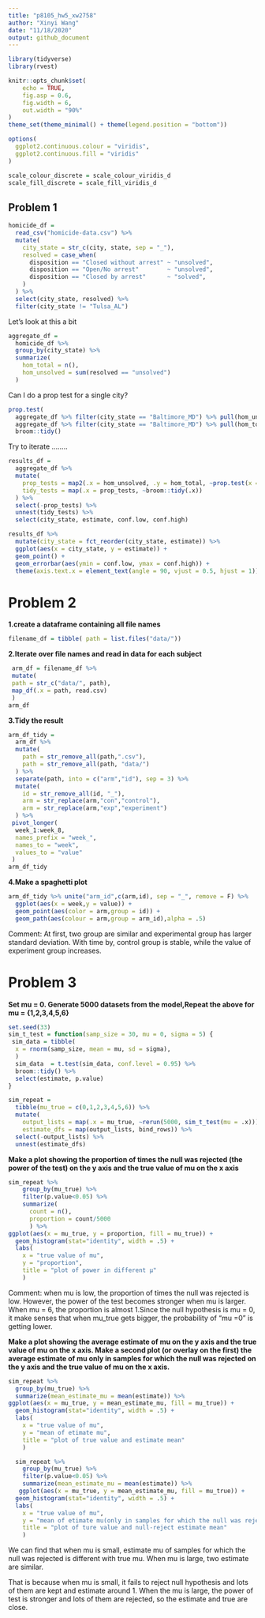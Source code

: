 ```yaml
---
title: "p8105_hw5_xw2758"
author: "Xinyi Wang"
date: "11/18/2020"
output: github_document
---
```


```r
library(tidyverse)
library(rvest)

knitr::opts_chunk$set(
	echo = TRUE,
	fig.asp = 0.6,
	fig.width = 6,
	out.width = "90%"
)
theme_set(theme_minimal() + theme(legend.position = "bottom"))

options(
  ggplot2.continuous.colour = "viridis",
  ggplot2.continuous.fill = "viridis"
)

scale_colour_discrete = scale_colour_viridis_d
scale_fill_discrete = scale_fill_viridis_d
```

## Problem 1

```r
homicide_df = 
  read_csv("homicide-data.csv") %>% 
  mutate(
    city_state = str_c(city, state, sep = "_"),
    resolved = case_when(
      disposition == "Closed without arrest" ~ "unsolved",
      disposition == "Open/No arrest"        ~ "unsolved",
      disposition == "Closed by arrest"      ~ "solved",
    )
  ) %>% 
  select(city_state, resolved) %>% 
  filter(city_state != "Tulsa_AL")
```


Let's look at this a bit

```r
aggregate_df = 
  homicide_df %>% 
  group_by(city_state) %>% 
  summarize(
    hom_total = n(),
    hom_unsolved = sum(resolved == "unsolved")
  )
```

Can I do a prop test for a single city?

```r
prop.test(
  aggregate_df %>% filter(city_state == "Baltimore_MD") %>% pull(hom_unsolved), 
  aggregate_df %>% filter(city_state == "Baltimore_MD") %>% pull(hom_total)) %>% 
  broom::tidy()
```

Try to iterate ........

```r
results_df = 
  aggregate_df %>% 
  mutate(
    prop_tests = map2(.x = hom_unsolved, .y = hom_total, ~prop.test(x = .x, n = .y)),
    tidy_tests = map(.x = prop_tests, ~broom::tidy(.x))
  ) %>% 
  select(-prop_tests) %>% 
  unnest(tidy_tests) %>% 
  select(city_state, estimate, conf.low, conf.high)
```



```r
results_df %>% 
  mutate(city_state = fct_reorder(city_state, estimate)) %>% 
  ggplot(aes(x = city_state, y = estimate)) +
  geom_point() + 
  geom_errorbar(aes(ymin = conf.low, ymax = conf.high)) + 
  theme(axis.text.x = element_text(angle = 90, vjust = 0.5, hjust = 1))
```


# Problem 2

**1.create a dataframe containing all file names**

```r
filename_df = tibble( path = list.files("data/"))
```

**2.Iterate over file names and read in data for each subject**

```r
 arm_df = filename_df %>% 
 mutate(
 path = str_c("data/", path),
 map_df(.x = path, read.csv)
 ) 
arm_df
```

**3.Tidy the result**

```r
arm_df_tidy = 
  arm_df %>%
  mutate(
    path = str_remove_all(path,".csv"),
    path = str_remove_all(path, "data/")
  ) %>%
  separate(path, into = c("arm","id"), sep = 3) %>%
  mutate(
    id = str_remove_all(id, "_"),
    arm = str_replace(arm,"con","control"),
    arm = str_replace(arm,"exp","experiment")
  ) %>% 
 pivot_longer(
  week_1:week_8,
  names_prefix = "week_",
  names_to = "week",
  values_to = "value"
 )
arm_df_tidy
```

**4.Make a spaghetti plot**

```r
arm_df_tidy %>% unite("arm_id",c(arm,id), sep = "_", remove = F) %>%
  ggplot(aes(x = week,y = value)) +
  geom_point(aes(color = arm,group = id)) +
  geom_path(aes(colour = arm,group = arm_id),alpha = .5)

```

Comment: At first, two group are similar and experimental group has larger standard deviation. With time by, control group is stable, while the value of experiment group increases.


# Problem 3

**Set mu = 0. Generate 5000 datasets from the model,Repeat the above for mu = {1,2,3,4,5,6}**

```r
set.seed(33)
sim_t_test = function(samp_size = 30, mu = 0, sigma = 5) {
 sim_data = tibble(
  x = rnorm(samp_size, mean = mu, sd = sigma),
  )
  sim_data  = t.test(sim_data, conf.level = 0.95) %>% 
  broom::tidy() %>% 
  select(estimate, p.value)
}

sim_repeat = 
  tibble(mu_true = c(0,1,2,3,4,5,6)) %>% 
  mutate(
    output_lists = map(.x = mu_true, ~rerun(5000, sim_t_test(mu = .x))),
    estimate_dfs = map(output_lists, bind_rows)) %>% 
  select(-output_lists) %>% 
  unnest(estimate_dfs)
```

**Make a plot showing the proportion of times the null was rejected (the power of the test) on the y axis and the true value of mu on the x axis**

```r
sim_repeat %>% 
    group_by(mu_true) %>% 
    filter(p.value<0.05) %>% 
    summarize(
      count = n(),
      proportion = count/5000
      ) %>% 
ggplot(aes(x = mu_true, y = proportion, fill = mu_true)) +
  geom_histogram(stat="identity", width = .5) +
  labs(
    x = "true value of mu",
    y = "proportion",
    title = "plot of power in different μ"
    )
```

Comment: when mu is low, the proportion of times the null was rejected is low. However, the power of the test becomes stronger when mu is larger. When mu = 6, the proportion is almost 1.Since the null hypothesis is mu = 0, it make senses that when mu_true gets bigger, the probability of "mu =0" is getting lower. 

**Make a plot showing the average estimate of mu on the y axis and the true value of mu on the x axis. Make a second plot (or overlay on the first) the average estimate of mu  only in samples for which the null was rejected on the y axis and the true value of mu on the x axis.**

```r
sim_repeat %>% 
  group_by(mu_true) %>% 
  summarize(mean_estimate_mu = mean(estimate)) %>% 
ggplot(aes(x = mu_true, y = mean_estimate_mu, fill = mu_true)) +
  geom_histogram(stat="identity", width = .5) +
  labs(
    x = "true value of mu",
    y = "mean of etimate mu",
    title = "plot of true value and estimate mean"
    )
```

```r
  sim_repeat %>% 
    group_by(mu_true) %>% 
    filter(p.value<0.05) %>% 
    summarize(mean_estimate_mu = mean(estimate)) %>% 
   ggplot(aes(x = mu_true, y = mean_estimate_mu, fill = mu_true)) +
  geom_histogram(stat="identity", width = .5) +
  labs(
    x = "true value of mu",
    y = "mean of etimate mu(only in samples for which the null was rejected)",
    title = "plot of ture value and null-reject estimate mean"
    )
```

We can find that when mu is small, estimate mu of samples for which the null was rejected is different with true mu. When mu is large, two estimate are similar.

That is because when mu is small, it fails to reject null hypothesis and lots of them are kept and estimate around 1. When the mu is large, the power of test is stronger and lots of them are rejected, so the estimate and true are close.

